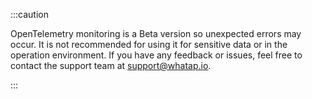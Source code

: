 :::caution

OpenTelemetry monitoring is a Beta version so unexpected errors may occur. It is not recommended for using it for sensitive data or in the operation environment. If you have any feedback or issues, feel free to contact the support team at support@whatap.io.

:::
